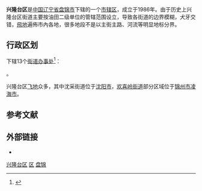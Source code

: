 {{Infobox China County
| county = 兴隆台区
| usedname = 
| nameorigin = 
| Photo = 
| Photoname = 
| map = ChinaPanjinXinglongtai.png
| map_caption = 兴隆台区
| Pinyin =  Xīnglóngtai Qū
| Belong = [[辽宁省|辽宁省]][[盘锦市|盘锦市]]
| Types = [[市辖区|市辖区]]
| admincode =  
| founded = 
| seat = 石油大街
| officerTitle = 
| officer = 
| officerTitle2 = 
| officer2 = 
| division = 18
| town = 
| township = 
| subdistrict = 18
| dialect = 
| post code = 124010
| phone code = 0427
| coordinate = 
| area = 279.07
| area land = 
| area water = 
| census yr = 
| pop = 57.8万人
| density =  
| GDP = 
| GDP_as_of = 
| GDPPC = 
| carlicense = 辽L
| web = www.xlt.gov.cn
| web_title = 兴隆台区政府网
}}
'''兴隆台区'''是[[中国|中国]][[辽宁省|辽宁省]][[盘锦市|盘锦市]]下辖的一个[[市辖区|市辖区]]，成立于1986年。由于历史上兴隆台区街道主要按油田二级单位的管辖范围设立，导致各街道的边界模糊，犬牙交错，[[飛地|飛地]]遍佈市內各地，很多地段不是以主街主路、河流等明显地标分界。

== 行政区划 ==
{{PAGENAMEBASE}}下辖13个[[街道办事处|街道办事处]]<ref>{{PRC admin/ref sgc|21/11/03}}</ref>：

{{PRC admin/children|21/11/03}}。

兴隆台区[[飞地|飞地]]众多，其中沈采街道位于[[沈阳市|沈阳市]]，[[欢喜岭街道|欢喜岭街道]]部分区域位于[[锦州市|锦州市]][[凌海市|凌海市]]。

== 参考文献 ==
{{reflist}}

== 外部链接 ==
* {{Official website|http://www.xlt.gov.cn/|name=盘锦市兴隆台区人民政府}}

{{兴隆台区行政区划}}
{{盘锦市行政区划}}
{{辽宁行政区划}}

[[Category:兴隆台区|]]
[[Category:盘锦区县|区]]
[[Category:辽宁市辖区|盘锦]]
